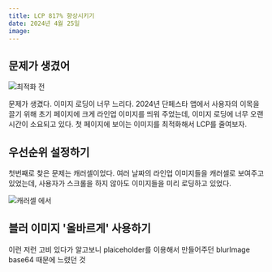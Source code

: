 ```yaml
---
title: LCP 817% 향상시키기
date: 2024년 4월 25일
image:
---
```


## 문제가 생겼어

![최적화 전](/images/danfesta/optimizing_lcp/before_optimization.png)

문제가 생겼다. 이미지 로딩이 너무 느리다. 2024년 단페스타 앱에서 사용자의 이목을 끌기 위해 초기 페이지에 크게 라인업 이미지를 띄워 주었는데, 이미지 로딩에 너무 오랜 시간이 소요되고 있다.
첫 페이지에 보이는 이미지를 최적화해서 LCP를 줄여보자.

## 우선순위 설정하기

첫번째로 찾은 문제는 캐러셀이었다. 여러 날짜의 라인업 이미지들을 캐러셀로 보여주고 있었는데, 사용자가 스크롤을 하지 않아도 이미지들을 미리 로딩하고 있었다.

![캐러셀 에서](/images/danfesta/optimizing_lcp/difference_on_carousel.webp)

## 블러 이미지 '올바르게' 사용하기

이런 저런 고비 있다가 알고보니 plaiceholder를 이용해서 만들어주던 blurImage base64 때문에 느렸던 것